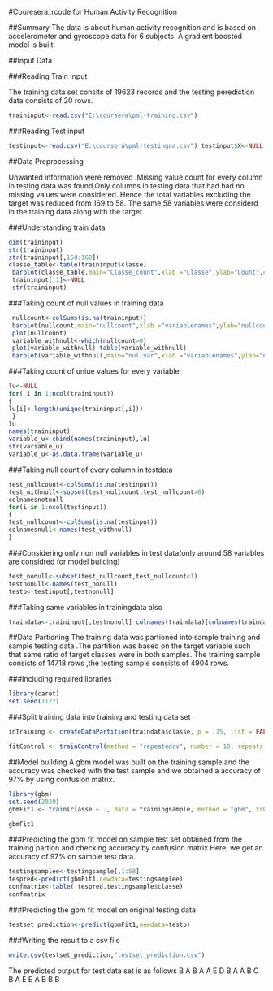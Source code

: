 #Couresera_rcode for Human Activity Recognition

##Summary
The data is about human activity recognition and is based on accelerometer and gyroscope data for 6 subjects.
A gradient boosted model is built.

##Input Data

###Reading Train Input

The training data set consits of 19623   records and the testing perediction data consists of 20 rows.
```{r}
traininput<-read.csv("E:\coursera\pml-training.csv") 
```


###Reading Test input
```{r}
testinput<-read.csv("E:\coursera\pml-testingna.csv") testinput$X<-NULL testinput$problem_id<-NULL
```

##Data Preprocessing

Unwanted information were removed .Missing value count for every column in testing data was found.Only columns in testing data that had had no missing values were considered.
Hence the total variables excluding the target was reduced from 169 to 58.
The same 58 variables were considerd in the training data along with the target.

###Understanding train data
```{r}
dim(traininput)
str(traininput)
str(traininput[,150:160]) 
classe_table<-table(traininput$classe)
 barplot(classe_table,main="Classe_count",xlab ="Classe",ylab="Count",col="blue")
 traininput[,1]<-NULL
 str(traininput)
```

###Taking count of null values in training data
```{r}
 nullcount<-colSums(is.na(traininput))
 barplot(nullcount,main="nullcount",xlab ="variablenames",ylab="nullcount",col="blue")
 plot(nullcount)
 variable_withnull<-which(nullcount>0)
 plot(variable_withnull) table(variable_withnull)
 barplot(variable_withnull,main="nullvar",xlab ="variablenames",ylab="nullcount",col="blue")
```

###Taking count of uniue values for every variable

```{r}
lu<-NULL 
for( i in 1:ncol(traininput)) 
{ 
lu[i]<-length(unique(traininput[,i]))
 } 
lu
names(traininput) 
variable_u<-cbind(names(traininput),lu)
str(variable_u) 
variable_u<-as.data.frame(variable_u)
```


###Taking null count of every column in testdata
```{r}
test_nullcount<-colSums(is.na(testinput)) 
test_withnull<-subset(test_nullcount,test_nullcount>0)
colnamesnotnull 
for(i in 1:ncol(testinput))
{ 
test_nullcount<-colSums(is.na(testinput)) 
colnamesnull<-names(test_withnull) 
}
```

###Considering only non null variables in test data(only around 58 variables are considred for model building) 
```{r}
test_nonull<-subset(test_nullcount,test_nullcount<1) 
testnonull<-names(test_nonull)
testp<-testinput[,testnonull]
```

###Taking same variables in trainingdata also
```{r}
traindata<-traininput[,testnonull] colnames(traindata)[colnames(traindata)=="traininput$classe"] <- "classe" str(traindata)
```


##Data Partioning
The training data was partioned into sample training and sample testing data .The partition was based on the target variable such that 
same ratio of target classes were in both samples.
The training sample consists of   14718 rows   ,the testing sample consists of  4904 rows.

###Including required libraries
```{r}
library(caret) 
set.seed(1127)
```

###Split training data into training and testing data set
```{r}
inTraining <- createDataPartition(traindata$classe, p = .75, list = FALSE) trainingsample <- traindata[ inTraining,] testingsample <- traindata[-inTraining,]

fitControl <- trainControl(method = "repeatedcv", number = 10, repeats = 10)
```

##Model building 
A gbm model was built on the training sample and the accuracy was checked with the test sample and we obtained a accuracy of 97% by using confusion matrix.
```{r}
library(gbm)
set.seed(2029) 
gbmFit1 <- train(classe ~ ., data = trainingsample, method = "gbm", trControl = fitControl)

gbmFit1
```

###Predicting the gbm fit model on sample test set obtained from the training partion and checking accuracy by confusion matrix
Here, we get an accuracy of 97% on sample test data.

```{r}
testingsamplee<-testingsample[,1:58] 
tespred<-predict(gbmFit1,newdata=testingsamplee) 
confmatrix<-table( tespred,testingsample$classe)
confmatrix
```

###Predicting the gbm fit model on original testing data
```{r}
testset_prediction<-predict(gbmFit1,newdata=testp)
```

###Writing the result to a csv file
```{r}
write.csv(testset_prediction,"testset_prediction.csv")
```

The predicted output for test data set is as follows
B A B A A E D B A A B C B A E E A B B B
